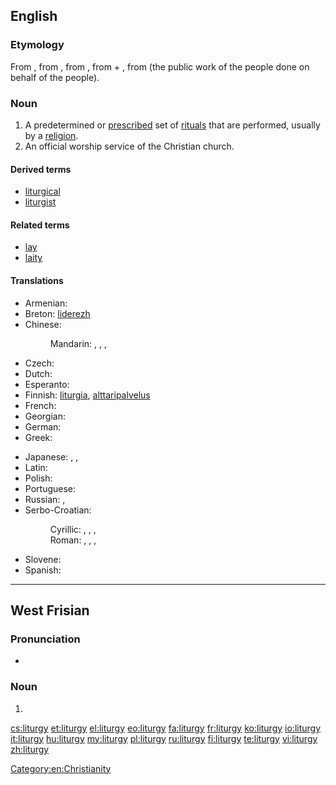 ==English==
{{wikipedia}}

===Etymology===
From {{etyl|la}} {{term|liturgia|lang=la}}, from {{etyl|grc}} {{term|λειτουργία|lang=grc}}, from {{term|λειτ-|lang=grc}}, from {{term|λαός||people|lang=grc}} + {{term|-ουργός|lang=grc}}, from {{term|ἔργον||work|lang=grc}} (the public work of the people done on behalf of the people).

===Noun===
{{en-noun|liturgies}}

# A predetermined or [[prescribe]]d set of [[ritual]]s that are performed, usually by a [[religion]].
# An official worship service of the Christian church.

====Derived terms====
* [[liturgical]]
* [[liturgist]]

====Related terms====
* [[lay]]
* [[laity]]

====Translations====
{{trans-top|a predetermined or prescribed set of rituals}}
* Armenian: {{t-|hy|պատարագ|tr=patarag}}
* Breton: [[liderezh]] {{m}}
* Chinese:
*: Mandarin: {{t|zh|禮拜儀式|sc=Hani}}, {{t|zh|礼拜仪式|tr=lǐbài yíshì|sc=Hani}}, {{t|zh|禮儀|sc=Hani}}, {{t|zh|礼仪|tr=lǐyí|sc=Hani}}
* Czech: {{t|cs|liturgie|f}}
* Dutch: {{t+|nl|liturgie|f}}
* Esperanto: {{t|eo|liturgio}}
* Finnish: [[liturgia]], [[alttaripalvelus]]
* French: {{t+|fr|liturgie|f}}
* Georgian: {{t|ka|ლიტურგია|tr=liturgia|sc=Geor}}
* German: {{t+|de|Liturgie|f}}
* Greek: {{t+|el|λειτουργία|f|tr=leitourgía}}
{{trans-mid}}
* Japanese: {{qualifier|Catholic}} {{t|ja|典礼|tr=てんれい, tenrei|sc=Jpan}}, {{qualifier|Orthodox}} {{t|ja|奉神礼|tr=ほうしんれい, hōshinrei|sc=Jpan}}, {{qualifier|Catholic, Protestant, Anglicanism}} {{t|ja|礼拝|tr=れいはい, reihai|sc=Jpan}}
* Latin: {{t-|la|liturgia|f}}
* Polish: {{t+|pl|liturgia|f}}
* Portuguese: {{t|pt|liturgia|f}}
* Russian: {{t+|ru|литургия|f|tr=liturgíja}}, {{t|ru|богослужение|n|tr=bogoslužénije|sc=Cyrl}}
* Serbo-Croatian:
*: Cyrillic: {{t|sh|литургија|f|sc=Cyrl}}, {{t|sh|богослужба|f|sc=Cyrl}}, {{t|sh|богoслужје|n|sc=Cyrl}}, {{t|sh|богослужење|n|sc=Cyrl}}
*: Roman: {{t|sh|liturgija|f}}, {{t|sh|bogoslužba|f}}, {{t|sh|bogoslužje|n}}, {{t|sh|bogosluženje|fn}}
* Slovene: {{t+|sl|liturgija|f}}
* Spanish: {{t|es|liturgia|f}}
{{trans-bottom}}

[[Category:en:Christianity]]

----

==West Frisian==

===Pronunciation===
* {{IPA|/litørˈɡi/|lang=fy}}

===Noun===
{{head|fy|noun|g=c|plural|liturgys}}

# {{l|en|liturgy}}

[[cs:liturgy]]
[[et:liturgy]]
[[el:liturgy]]
[[eo:liturgy]]
[[fa:liturgy]]
[[fr:liturgy]]
[[ko:liturgy]]
[[io:liturgy]]
[[it:liturgy]]
[[hu:liturgy]]
[[my:liturgy]]
[[pl:liturgy]]
[[ru:liturgy]]
[[fi:liturgy]]
[[te:liturgy]]
[[vi:liturgy]]
[[zh:liturgy]]